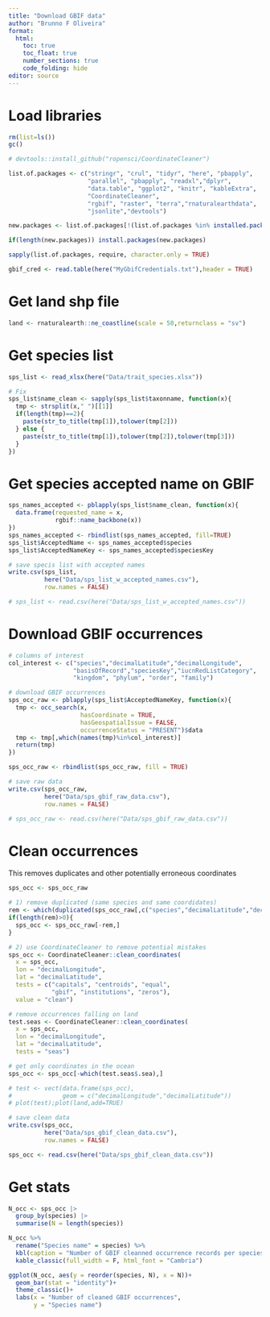 ```yaml
---
title: "Download GBIF data"
author: "Brunno F Oliveira"
format: 
  html:
    toc: true
    toc_float: true
    number_sections: true
    code_folding: hide
editor: source
---
```


# Load libraries
```r
rm(list=ls())
gc()
```


```r
# devtools::install_github("ropensci/CoordinateCleaner")

list.of.packages <- c("stringr", "crul", "tidyr", "here", "pbapply",
                      "parallel", "pbapply", "readxl","dplyr",
                      "data.table", "ggplot2", "knitr", "kableExtra",
                      "CoordinateCleaner", 
                      "rgbif", "raster", "terra","rnaturalearthdata",
                      "jsonlite","devtools")

new.packages <- list.of.packages[!(list.of.packages %in% installed.packages()[,"Package"])]

if(length(new.packages)) install.packages(new.packages)

sapply(list.of.packages, require, character.only = TRUE)
```

```r
gbif_cred <- read.table(here("MyGbifCredentials.txt"),header = TRUE)
```

# Get land shp file
```r
land <- rnaturalearth::ne_coastline(scale = 50,returnclass = "sv")
```

# Get species list 
```r
sps_list <- read_xlsx(here("Data/trait_species.xlsx"))

# Fix
sps_list$name_clean <- sapply(sps_list$taxonname, function(x){
  tmp <- strsplit(x," ")[[1]]
  if(length(tmp)==2){
    paste(str_to_title(tmp[1]),tolower(tmp[2]))
  } else {
    paste(str_to_title(tmp[1]),tolower(tmp[2]),tolower(tmp[3]))
  }
})
```

# Get species accepted name on GBIF
```r
sps_names_accepted <- pblapply(sps_list$name_clean, function(x){
  data.frame(requested_name = x, 
             rgbif::name_backbone(x))
})
sps_names_accepted <- rbindlist(sps_names_accepted, fill=TRUE)
sps_list$AcceptedName <- sps_names_accepted$species
sps_list$AcceptedNameKey <- sps_names_accepted$speciesKey

# save specis list with accepted names
write.csv(sps_list, 
          here("Data/sps_list_w_accepted_names.csv"), 
          row.names = FALSE)

# sps_list <- read.csv(here("Data/sps_list_w_accepted_names.csv"))
```

# Download GBIF occurrences
```r
# columns of interest
col_interest <- c("species","decimalLatitude","decimalLongitude",
                  "basisOfRecord","speciesKey","iucnRedListCategory",
                  "kingdom", "phylum", "order", "family")

# download GBIF occurrences
sps_occ_raw <- pblapply(sps_list$AcceptedNameKey, function(x){
  tmp <- occ_search(x,
                    hasCoordinate = TRUE,
                    hasGeospatialIssue = FALSE,
                    occurrenceStatus = "PRESENT")$data
  tmp <- tmp[,which(names(tmp)%in%col_interest)]
  return(tmp)
})

sps_occ_raw <- rbindlist(sps_occ_raw, fill = TRUE)

# save raw data
write.csv(sps_occ_raw, 
          here("Data/sps_gbif_raw_data.csv"), 
          row.names = FALSE)
```


```r
# sps_occ_raw <- read.csv(here("Data/sps_gbif_raw_data.csv"))
```

# Clean occurrences
This removes duplicates and other potentially erroneous coordinates
```r

sps_occ <- sps_occ_raw

# 1) remove duplicated (same species and same coordidates)
rem <- which(duplicated(sps_occ_raw[,c("species","decimalLatitude","decimalLongitude")]))
if(length(rem)>0){
  sps_occ <- sps_occ_raw[-rem,]  
}

# 2) use CoordinateCleaner to remove potential mistakes
sps_occ <- CoordinateCleaner::clean_coordinates(
  x = sps_occ,
  lon = "decimalLongitude",
  lat = "decimalLatitude",
  tests = c("capitals", "centroids", "equal",
            "gbif", "institutions", "zeros"),
  value = "clean")

# remove occurrences falling on land
test.seas <- CoordinateCleaner::clean_coordinates(
  x = sps_occ,
  lon = "decimalLongitude",
  lat = "decimalLatitude",
  tests = "seas")

# get only coordinates in the ocean
sps_occ <- sps_occ[-which(test.seas$.sea),]

# test <- vect(data.frame(sps_occ), 
#              geom = c("decimalLongitude","decimalLatitude"))
# plot(test);plot(land,add=TRUE)

# save clean data
write.csv(sps_occ, 
          here("Data/sps_gbif_clean_data.csv"), 
          row.names = FALSE)
```


```r
sps_occ <- read.csv(here("Data/sps_gbif_clean_data.csv"))
```

# Get stats
```r

N_occ <- sps_occ |>
  group_by(species) |>
  summarise(N = length(species))

N_occ %>%
  rename("Species name" = species) %>%
  kbl(caption = "Number of GBIF cleanned occurrence records per species") %>%
  kable_classic(full_width = F, html_font = "Cambria")

ggplot(N_occ, aes(y = reorder(species, N), x = N))+
  geom_bar(stat = "identity")+
  theme_classic()+
  labs(x = "Number of cleaned GBIF occurrences",
       y = "Species name")

```



